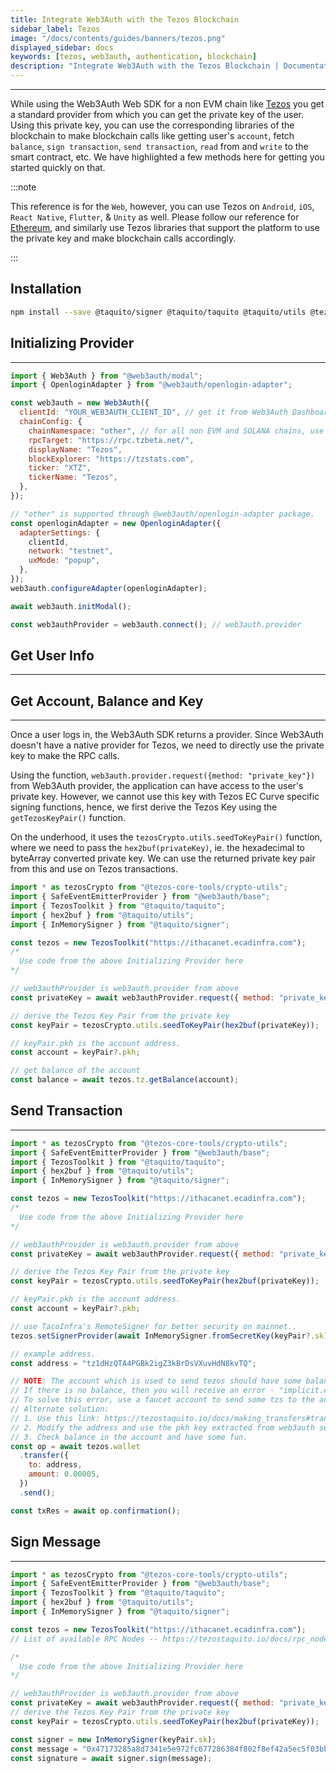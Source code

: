 ```yaml
---
title: Integrate Web3Auth with the Tezos Blockchain
sidebar_label: Tezos
image: "/docs/contents/guides/banners/tezos.png"
displayed_sidebar: docs
keywords: [tezos, web3auth, authentication, blockchain]
description: "Integrate Web3Auth with the Tezos Blockchain | Documentation - Web3Auth"
---
```



---

While using the Web3Auth Web SDK for a non EVM chain like [Tezos](https://tezos.com/) you get a standard provider from which you can get the private
key of the user. Using this private key, you can use the corresponding libraries of the blockchain to make blockchain calls like getting user's
`account`, fetch `balance`, `sign transaction`, `send transaction`, `read` from and `write` to the smart contract, etc. We have highlighted a few
methods here for getting you started quickly on that.

:::note

This reference is for the `Web`, however, you can use Tezos on `Android`, `iOS`, `React Native`, `Flutter`, & `Unity` as well. Please follow our
reference for [Ethereum](/connect-blockchain/ethereum/), and similarly use Tezos libraries that support the platform to use the private key and make
blockchain calls accordingly.

:::

## Installation

```bash npm2yarn
npm install --save @taquito/signer @taquito/taquito @taquito/utils @tezos-core-tools/crypto-utils
```

## Initializing Provider

---

```js
import { Web3Auth } from "@web3auth/modal";
import { OpenloginAdapter } from "@web3auth/openlogin-adapter";

const web3auth = new Web3Auth({
  clientId: "YOUR_WEB3AUTH_CLIENT_ID", // get it from Web3Auth Dashboard
  chainConfig: {
    chainNamespace: "other", // for all non EVM and SOLANA chains, use "other"
    rpcTarget: "https://rpc.tzbeta.net/",
    displayName: "Tezos",
    blockExplorer: "https://tzstats.com",
    ticker: "XTZ",
    tickerName: "Tezos",
  },
});

// "other" is supported through @web3auth/openlogin-adapter package.
const openloginAdapter = new OpenloginAdapter({
  adapterSettings: {
    clientId,
    network: "testnet",
    uxMode: "popup",
  },
});
web3auth.configureAdapter(openloginAdapter);

await web3auth.initModal();

const web3authProvider = web3auth.connect(); // web3auth.provider
```

## Get User Info

---

<GetUserInfoSnippet />

## Get Account, Balance and Key

---

Once a user logs in, the Web3Auth SDK returns a provider. Since Web3Auth doesn't have a native provider for Tezos, we need to directly use the private
key to make the RPC calls.

Using the function, `web3auth.provider.request({method: "private_key"})` from Web3Auth provider, the application can have access to the user's private
key. However, we cannot use this key with Tezos EC Curve specific signing functions, hence, we first derive the Tezos Key using the
`getTezosKeyPair()` function.

On the underhood, it uses the `tezosCrypto.utils.seedToKeyPair()` function, where we need to pass the `hex2buf(privateKey)`, ie. the hexadecimal to
byteArray converted private key. We can use the returned private key pair from this and use on Tezos transactions.

```js
import * as tezosCrypto from "@tezos-core-tools/crypto-utils";
import { SafeEventEmitterProvider } from "@web3auth/base";
import { TezosToolkit } from "@taquito/taquito";
import { hex2buf } from "@taquito/utils";
import { InMemorySigner } from "@taquito/signer";

const tezos = new TezosToolkit("https://ithacanet.ecadinfra.com");
/*
  Use code from the above Initializing Provider here
*/

// web3authProvider is web3auth.provider from above
const privateKey = await web3authProvider.request({ method: "private_key" });

// derive the Tezos Key Pair from the private key
const keyPair = tezosCrypto.utils.seedToKeyPair(hex2buf(privateKey));

// keyPair.pkh is the account address.
const account = keyPair?.pkh;

// get balance of the account
const balance = await tezos.tz.getBalance(account);
```

## Send Transaction

---

```js
import * as tezosCrypto from "@tezos-core-tools/crypto-utils";
import { SafeEventEmitterProvider } from "@web3auth/base";
import { TezosToolkit } from "@taquito/taquito";
import { hex2buf } from "@taquito/utils";
import { InMemorySigner } from "@taquito/signer";

const tezos = new TezosToolkit("https://ithacanet.ecadinfra.com");
/*
  Use code from the above Initializing Provider here
*/

// web3authProvider is web3auth.provider from above
const privateKey = await web3authProvider.request({ method: "private_key" });

// derive the Tezos Key Pair from the private key
const keyPair = tezosCrypto.utils.seedToKeyPair(hex2buf(privateKey));

// keyPair.pkh is the account address.
const account = keyPair?.pkh;

// use TacoInfra's RemoteSigner for better security on mainnet..
tezos.setSignerProvider(await InMemorySigner.fromSecretKey(keyPair?.sk));

// example address.
const address = "tz1dHzQTA4PGBk2igZ3kBrDsVXuvHdN8kvTQ";

// NOTE: The account which is used to send tezos should have some balance for this transaction to go through.
// If there is no balance, then you will receive an error - "implicit.empty_implicit_contract"
// To solve this error, use a faucet account to send some tzs to the account.
// Alternate solution:
// 1. Use this link: https://tezostaquito.io/docs/making_transfers#transfer-from-an-implicit-tz1-address-to-a-tz1-address
// 2. Modify the address and use the pkh key extracted from web3auth seed in the live code editor and click run code.
// 3. Check balance in the account and have some fun.
const op = await tezos.wallet
  .transfer({
    to: address,
    amount: 0.00005,
  })
  .send();

const txRes = await op.confirmation();
```

## Sign Message

---

```js
import * as tezosCrypto from "@tezos-core-tools/crypto-utils";
import { SafeEventEmitterProvider } from "@web3auth/base";
import { TezosToolkit } from "@taquito/taquito";
import { hex2buf } from "@taquito/utils";
import { InMemorySigner } from "@taquito/signer";

const tezos = new TezosToolkit("https://ithacanet.ecadinfra.com");
// List of available RPC Nodes -- https://tezostaquito.io/docs/rpc_nodes

/*
  Use code from the above Initializing Provider here
*/

// web3authProvider is web3auth.provider from above
const privateKey = await web3authProvider.request({ method: "private_key" });
// derive the Tezos Key Pair from the private key
const keyPair = tezosCrypto.utils.seedToKeyPair(hex2buf(privateKey));

const signer = new InMemorySigner(keyPair.sk);
const message = "0x47173285a8d7341e5e972fc677286384f802f8ef42a5ec5f03bbfa254cb01fad";
const signature = await signer.sign(message);
```
